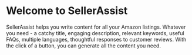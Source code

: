 # Welcome to SellerAssist

SellerAssist helps you write content for all your Amazon listings. Whatever you need - a catchy title, engaging description, relevant keywords, useful FAQs, multiple languages, thoughtful responses to customer reviews. With the click of a button, you can generate all the content you need.
